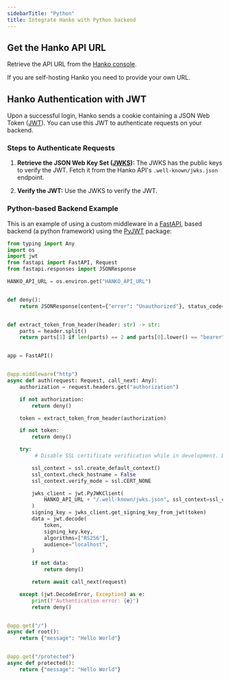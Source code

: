```yaml
---
sidebarTitle: "Python"
title: Integrate Hanko with Python backend
---
```


## Get the Hanko API URL

Retrieve the API URL from the [Hanko console](https://cloud.hanko.io/).

<Note>
  If you are self-hosting Hanko you need to provide your own URL.
</Note>

## Hanko Authentication with JWT

Upon a successful login, Hanko sends a cookie containing a JSON Web Token ([JWT](https://datatracker.ietf.org/doc/html/rfc7519)). You can use this JWT to authenticate requests on your backend.

### Steps to Authenticate Requests

1. **Retrieve the JSON Web Key Set ([JWKS](https://datatracker.ietf.org/doc/html/rfc7517)):** The JWKS has the public keys to verify the JWT. Fetch it from the Hanko API's `.well-known/jwks.json` endpoint.

2. **Verify the JWT:** Use the JWKS to verify the JWT.

### Python-based Backend Example
This is an example of using a custom middleware in a [FastAPI](https://fastapi.tiangolo.com/), based backend (a python framework) using the [PyJWT](https://pyjwt.readthedocs.io/en/stable/) package:

```python 
from typing import Any
import os
import jwt
from fastapi import FastAPI, Request
from fastapi.responses import JSONResponse

HANKO_API_URL = os.environ.get("HANKO_API_URL")


def deny():
    return JSONResponse(content={"error": "Unauthorized"}, status_code=401)


def extract_token_from_header(header: str) -> str:
    parts = header.split()
    return parts[1] if len(parts) == 2 and parts[0].lower() == "bearer" else None


app = FastAPI()


@app.middleware("http")
async def auth(request: Request, call_next: Any):
    authorization = request.headers.get("authorization")

    if not authorization:
        return deny()

    token = extract_token_from_header(authorization)

    if not token:
        return deny()

    try:
         # Disable SSL certificate verification while in development. Don't forget to remove this when in prod

        ssl_context = ssl.create_default_context()
        ssl_context.check_hostname = False
        ssl_context.verify_mode = ssl.CERT_NONE

        jwks_client = jwt.PyJWKClient(
            HANKO_API_URL + "/.well-known/jwks.json", ssl_context=ssl_context
        )
        signing_key = jwks_client.get_signing_key_from_jwt(token)
        data = jwt.decode(
            token,
            signing_key.key,
            algorithms=["RS256"],
            audience="localhost",
        )

        if not data:
            return deny()

        return await call_next(request)

    except (jwt.DecodeError, Exception) as e:
        print(f"Authentication error: {e}")
        return deny()


@app.get("/")
async def root():
    return {"message": "Hello World"}


@app.get("/protected")
async def protected():
    return {"message": "Hello World"}
```